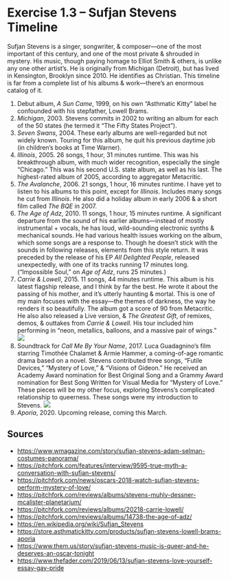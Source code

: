 
# Exercise 1.3 – Sufjan Stevens Timeline

Sufjan Stevens is a singer, songwriter, & composer—one of the most important of this century, and one of the most private & shrouded in mystery. His music, though paying homage to Elliot Smith & others, is unlike any one other artist’s. He is originally from Michigan (Detroit), but has lived in Kensington, Brooklyn since 2010. He identifies as Christian. This timeline is far from a complete list of his albums & work—there’s an enormous catalog of it.

<Embed url="https://song.link/us/i/955572619" />

<Embed url="https://song.link/us/i/1300430878" />

<Embed url="https://song.link/nl/i/328074588" />

<Embed url="https://song.link/us/i/392328058" />

<Embed url="https://song.link/us/i/1462302424" />

<List>

1. Debut album, _A Sun Came_, 1999, on his own “Asthmatic Kitty” label he confounded with his stepfather, Lowell Brams.
2. _Michigan_, 2003. Stevens commits in 2002 to writing an album for each of the 50 states (he termed it “The Fifty States Project”).
3. _Seven Swans_, 2004. These early albums are well-regarded but not widely known. Touring for this album, he quit his previous daytime job (in children’s books at Time Warner).
4. _Illinois_, 2005. 26 songs, 1 hour, 31 minutes runtime. This was his breakthrough album, with much wider recognition, especially the single “Chicago.” This was his second U.S. state album, as well as his last. The highest-rated album of 2005, according to aggregator Metacritic.
5. _The Avalanche_, 2006. 21 songs, 1 hour, 16 minutes runtime. I have yet to listen to his albums to this point, except for _Illinois_. Includes many songs he cut from _Illinois_. He also did a holiday album in early 2006 & a short film called _The BQE_ in 2007.
6. _The Age of Adz_, 2010. 11 songs, 1 hour, 15 minutes runtime. A significant departure from the sound of his earlier albums—instead of mostly instrumental + vocals, he has loud, wild-sounding electronic synths & mechanical sounds. He had various health issues working on the album, which some songs are a response to. Though he doesn’t stick with the sounds in following releases, elements from this style return. It was preceded by the release of his EP _All Delighted People_, released unexpectedly, with one of its tracks running 17 minutes long. (“Impossible Soul,” on _Age of Adz_, runs 25 minutes.)
7. _Carrie & Lowell_, 2015. 11 songs, 44 minutes runtime. This album is his latest flagship release, and I think by far the best. He wrote it about the passing of his mother, and it’s utterly haunting & mortal. This is one of my main focuses with the essay—the themes of darkness, the way he renders it so beautifully. The album got a score of 90 from Metacritic. He also also released a Live version, & _The Greatest Gift_, of remixes, demos, & outtakes from _Carrie & Lowell_. His tour included him performing in “neon, metallics, balloons, and a massive pair of wings.”
   ![](https://www.wmagazine.com/wp-content/uploads/2016/07/24/57950cac6018352667ee0b1c_GettyImages-579458154.jpg)
8. Soundtrack for _Call Me By Your Name_, 2017. Luca Guadagnino’s film starring Timothée Chalamet & Armie Hammer, a coming-of-age romantic drama based on a novel. Stevens contributed three songs, “Futile Devices,” “Mystery of Love,” & “Visions of Gideon.” He received an Academy Award nomination for Best Original Song and a Grammy Award nomination for Best Song Written for Visual Media for “Mystery of Love.” These pieces will be my other focus, exploring Stevens’s complicated relationship to queerness. These songs were my introduction to Stevens.
   ![](https://media.pitchfork.com/photos/5a9cb0cc6cd8a464fb281b11/2:1/w_790/GettyImages-927293818.jpg)
9. _Aporia_, 2020. Upcoming release, coming this March.

</List>

<YouTube id="kgO3TbjFiuY" />

## Sources

<LinkList>

- https://www.wmagazine.com/story/sufjan-stevens-adam-selman-costumes-panorama/
- https://pitchfork.com/features/interview/9595-true-myth-a-conversation-with-sufjan-stevens/
- https://pitchfork.com/news/oscars-2018-watch-sufjan-stevens-perform-mystery-of-love/
- https://pitchfork.com/reviews/albums/stevens-muhly-dessner-mcalister-planetarium/
- https://pitchfork.com/reviews/albums/20218-carrie-lowell/
- https://pitchfork.com/reviews/albums/14738-the-age-of-adz/
- https://en.wikipedia.org/wiki/Sufjan_Stevens
- https://store.asthmatickitty.com/products/sufjan-stevens-lowell-brams-aporia
- https://www.them.us/story/sufjan-stevens-music-is-queer-and-he-deserves-an-oscar-tonight
- https://www.thefader.com/2019/06/13/sufjan-stevens-love-yourself-essay-gay-pride

</LinkList>
